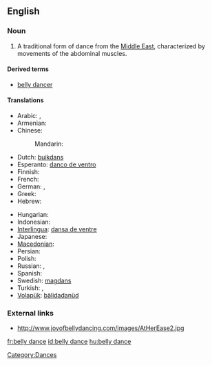 ==English==

===Noun===
{{en-noun|sg=[[belly]] [[dance]]}}

# A traditional form of dance from the [[Middle East]], characterized by movements of the abdominal muscles.

====Derived terms====
* [[belly dancer]]

====Translations====
{{trans-top|form of dance}}
* Arabic: {{t|ar|رقص شرقي|m|tr=raqS sharkiy|sc=Arab}} {{qualifier|oriental dance}},  {{t|ar|رقص بلدي|m|tr=raqS baladiy|sc=Arab}}  {{qualifier|national dance}}
* Armenian: {{t-|hy|պորտապար|tr=portapar|xs=Armenian}}
* Chinese:
*: Mandarin: {{t|zh|肚皮舞|tr=dùpí-wǔ|sc=Hani}}
* Dutch: [[buikdans]]
* Esperanto: [[danco de ventro]]
* Finnish: {{t-|fi|vatsatanssi}}
* French: {{t+|fr|danse du ventre|f}}
* German: {{t-|de|Bauchtanz|m}},  {{t|de|orientalischer Tanz|m}}
* Greek: {{t|el|χορός οριεντάλ|sc=Grek}}
* Hebrew: {{t|he|מחול מזרחי|sc=Hebr}}
{{trans-mid}}
* Hungarian: {{t|hu|hastánc}}
* Indonesian: {{t|id|tari perut}}
* [[Interlingua]]: [[dansa de ventre]]
* Japanese: {{t|ja|ベリーダンス|tr=berīdansu|sc=Jpan}}
* [[Macedonian]]: {{t|mk|стомачен танц|m|tr=stómačen tanc|xs=Macedonian}}
* Persian: {{t|fa|رقص عربی|sc=fa-Arab}} {{qualifier|Arabic dance}}
* Polish: {{t|pl|taniec brzucha|m}}
* Russian: {{t|ru|танец живота|m|tr=tánec životá|sc=Cyrl}},  {{t|ru|беллидэнс|m|tr=bellidens|sc=Cyrl}}
* Spanish: {{t|es|danza del vientre|f}}
* Swedish: [[magdans]] {{c}}
* Turkish: {{t+|tr|göbek dansı}},  {{t|tr|oryantal}}
* [[Volapük]]: [[bälidadanüd]]
{{trans-bottom}}

===External links===
* http://www.joyofbellydancing.com/images/AtHerEase2.jpg

{{anagrams:en/abcdeellny}}
[[Category:Dances]]

[[fr:belly dance]]
[[id:belly dance]]
[[hu:belly dance]]